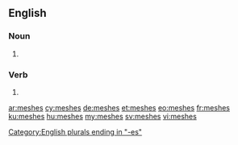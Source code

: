 ==English==

===Noun===
{{head|en|plural}}

# {{plural of|mesh|lang=en}}

===Verb===
{{head|en|verb form}}

# {{en-third-person singular of|mesh}}

[[Category:English plurals ending in "-es"]]

[[ar:meshes]]
[[cy:meshes]]
[[de:meshes]]
[[et:meshes]]
[[eo:meshes]]
[[fr:meshes]]
[[ku:meshes]]
[[hu:meshes]]
[[my:meshes]]
[[sv:meshes]]
[[vi:meshes]]